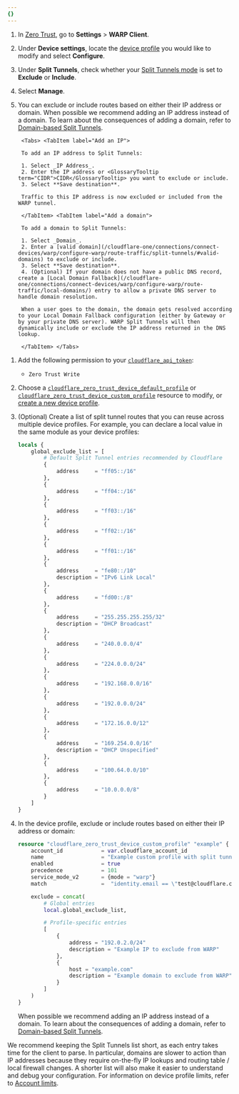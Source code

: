 ```yaml
---
{}
---
```



<Tabs syncKey="dashPlusAPI"> <TabItem label="Dashboard">

1. In [Zero Trust](https://one.dash.cloudflare.com/), go to **Settings** > **WARP Client**.
2. Under **Device settings**, locate the [device profile](/cloudflare-one/connections/connect-devices/warp/configure-warp/device-profiles/) you would like to modify and select **Configure**.
3. Under **Split Tunnels**, check whether your [Split Tunnels mode](/cloudflare-one/connections/connect-devices/warp/configure-warp/route-traffic/split-tunnels/#change-split-tunnels-mode) is set to **Exclude** or **Include**.
4. Select **Manage**.
5. You can exclude or include routes based on either their IP address or domain. When possible we recommend adding an IP address instead of a domain. To learn about the consequences of adding a domain, refer to [Domain-based Split Tunnels](/cloudflare-one/connections/connect-devices/warp/configure-warp/route-traffic/split-tunnels/#domain-based-split-tunnels).

		<Tabs> <TabItem label="Add an IP">

		To add an IP address to Split Tunnels:

		1. Select _IP Address_.
		2. Enter the IP address or <GlossaryTooltip term="CIDR">CIDR</GlossaryTooltip> you want to exclude or include.
		3. Select **Save destination**.

		Traffic to this IP address is now excluded or included from the WARP tunnel.

		</TabItem> <TabItem label="Add a domain">

		To add a domain to Split Tunnels:

		1. Select _Domain_.
		2. Enter a [valid domain](/cloudflare-one/connections/connect-devices/warp/configure-warp/route-traffic/split-tunnels/#valid-domains) to exclude or include.
		3. Select **Save destination**.
		4. (Optional) If your domain does not have a public DNS record, create a [Local Domain Fallback](/cloudflare-one/connections/connect-devices/warp/configure-warp/route-traffic/local-domains/) entry to allow a private DNS server to handle domain resolution.

		When a user goes to the domain, the domain gets resolved according to your Local Domain Fallback configuration (either by Gateway or by your private DNS server). WARP Split Tunnels will then dynamically include or exclude the IP address returned in the DNS lookup.

		</TabItem> </Tabs>

</TabItem> <TabItem label="Terraform (v5)">

1. Add the following permission to your [`cloudflare_api_token`](https://registry.terraform.io/providers/cloudflare/cloudflare/latest/docs/resources/api_token):
	- `Zero Trust Write`

2. Choose a [`cloudflare_zero_trust_device_default_profile`](https://registry.terraform.io/providers/cloudflare/cloudflare/latest/docs/resources/zero_trust_device_default_profile) or [`cloudflare_zero_trust_device_custom_profile`](https://registry.terraform.io/providers/cloudflare/cloudflare/latest/docs/resources/zero_trust_device_custom_profile) resource to modify, or [create a new device profile](/cloudflare-one/connections/connect-devices/warp/configure-warp/device-profiles/#create-a-new-profile).

3. (Optional) Create a list of split tunnel routes that you can reuse across multiple device profiles. For example, you can declare a local value in the same module as your device profiles:

	```tf title="split-tunnels.local.tf"
	locals {
		global_exclude_list = [
			# Default Split Tunnel entries recommended by Cloudflare
			{
				address     = "ff05::/16"
			},
			{
				address     = "ff04::/16"
			},
			{
				address     = "ff03::/16"
			},
			{
				address     = "ff02::/16"
			},
			{
				address     = "ff01::/16"
			},
			{
				address     = "fe80::/10"
				description = "IPv6 Link Local"
			},
			{
				address     = "fd00::/8"
			},
			{
				address     = "255.255.255.255/32"
				description = "DHCP Broadcast"
			},
			{
				address     = "240.0.0.0/4"
			},
			{
				address     = "224.0.0.0/24"
			},
			{
				address     = "192.168.0.0/16"
			},
			{
				address     = "192.0.0.0/24"
			},
			{
				address     = "172.16.0.0/12"
			},
			{
				address     = "169.254.0.0/16"
				description = "DHCP Unspecified"
			},
			{
				address     = "100.64.0.0/10"
			},
			{
				address     = "10.0.0.0/8"
			}
		]
	}
	```
4. In the device profile, exclude or include routes based on either their IP address or domain:

	```tf title="device-profiles.tf"
	resource "cloudflare_zero_trust_device_custom_profile" "example" {
		account_id            = var.cloudflare_account_id
		name                  = "Example custom profile with split tunnels"
		enabled               = true
		precedence            = 101
		service_mode_v2       = {mode = "warp"}
		match                 =  "identity.email == \"test@cloudflare.com\""

		exclude = concat(
			# Global entries
			local.global_exclude_list,

			# Profile-specific entries
			[
				{
					address = "192.0.2.0/24"
					description = "Example IP to exclude from WARP"
				},
				{
					host = "example.com"
					description = "Example domain to exclude from WARP"
				}
			]
		)
	}
	```
	 When possible we recommend adding an IP address instead of a domain. To learn about the consequences of adding a domain, refer to [Domain-based Split Tunnels](/cloudflare-one/connections/connect-devices/warp/configure-warp/route-traffic/split-tunnels/#domain-based-split-tunnels).

</TabItem>
</Tabs>

<Render file="warp/client-notification-lag" product="cloudflare-one" />

We recommend keeping the Split Tunnels list short, as each entry takes time for the client to parse. In particular, domains are slower to action than IP addresses because they require on-the-fly IP lookups and routing table / local firewall changes. A shorter list will also make it easier to understand and debug your configuration. For information on device profile limits, refer to [Account limits](/cloudflare-one/account-limits/#warp).
